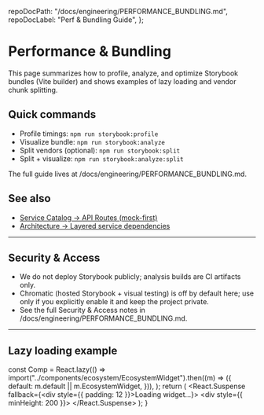 
  repoDocPath: "/docs/engineering/PERFORMANCE_BUNDLING.md",
  repoDocLabel: "Perf & Bundling Guide",
};

# Performance & Bundling

This page summarizes how to profile, analyze, and optimize Storybook bundles (Vite builder) and shows examples of lazy loading and vendor chunk splitting.

<Meta title="Docs/Performance & Bundling" />

## Quick commands

- Profile timings: `npm run storybook:profile`
- Visualize bundle: `npm run storybook:analyze`
- Split vendors (optional): `npm run storybook:split`
- Split + visualize: `npm run storybook:analyze:split`

The full guide lives at /docs/engineering/PERFORMANCE_BUNDLING.md.

## See also

- <a href="?path=/docs/specs-service-catalog--docs#api-routes-mock-first">
    Service Catalog → API Routes (mock-first)
  </a>
- <a href="?path=/docs/overview-architecture-system-map-dependencies-layered-view-data-model-extended-erd--docs#layered-service-dependencies">
    Architecture → Layered service dependencies
  </a>

---

## Security & Access

- We do not deploy Storybook publicly; analysis builds are CI artifacts only.
- Chromatic (hosted Storybook + visual testing) is off by default here; use only if you explicitly enable it and keep the project private.
- See the full Security & Access notes in /docs/engineering/PERFORMANCE_BUNDLING.md.

---

<LastUpdated file="src/stories/PerformanceBundling.stories.mdx" />

## Lazy loading example

  const Comp = React.lazy(() =>
    import("../components/ecosystem/EcosystemWidget").then((m) => ({
      default: m.default || m.EcosystemWidget,
    })),
  );
  return (
    <React.Suspense fallback={<div style={{ padding: 12 }}>Loading widget…</div>}>
      <div style={{ minHeight: 200 }}>
        <Comp currentProduct="harvest" position="bottom-right" userTier="free" theme="dark" />
      </div>
    </React.Suspense>
  );
}

<Canvas>
  <Story name="Lazy-loaded EcosystemWidget">
    <LazyLoadedDemo />
  </Story>
</Canvas>
